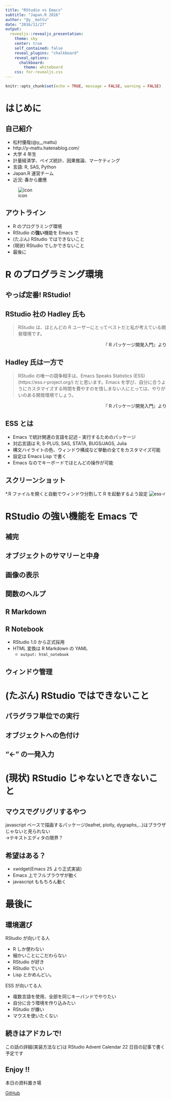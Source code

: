 ```yaml
---
title: "RStudio vs Emacs"
subtitle: "Japan.R 2016"
author: "@y__mattu"
date: "2016/11/27"
output:
  revealjs::revealjs_presentation:
    theme: sky
    center: true
    self_contained: false
    reveal_plugins: "chalkboard"
    reveal_options:
      chalkboard:
        theme: whiteboard
    css: for-revealjs.css
---
```


```r
knitr::opts_chunk$set(echo = TRUE, message = FALSE, warning = FALSE)
```


# はじめに

## 自己紹介

<div class="column1">
- 松村優哉(@y__mattu)
- http://y-mattu.hatenablog.com/
- 大学 4 年生
- 計量経済学、ベイズ統計、因果推論、マーケティング
- 言語: R, SAS, Python
- Japan.R 運営チーム
- 近況: 春から慶應
</div>

<div class="column2">
![icon](twitter_icon.jpg)
</div>


## アウトライン
- R のプログラミング環境
- RStudio の**強い**機能を Emacs で
- (たぶん) RStudio ではできないこと
- (現状) RStudio でしかできないこと
- 最後に


# R のプログラミング環境

## やっぱ定番! RStudio!


## RStudio 社の Hadley 氏も
> RStudio は、ほとんどの R ユーザーにとってベストだと私が考えている開発環境です。

<div style="text-align: right;">
『 R パッケージ開発入門』より
</div>


## Hadley 氏は一方で
> RStudio の唯一の競争相手は、Emacs Speaks Statistics (ESS) (https://ess.r-project.org/) だと思います。Emacs を学び、自分に合うようにカスタマイズする時間を費やすのを惜しまない人にとっては、やりがいのある開発環境でしょう。

<div style="text-align: right;">
『 R パッケージ開発入門』より
</div>


## ESS とは
- Emacs で統計関連の言語を記述・実行するためのパッケージ
- 対応言語は R, S-PLUS, SAS, STATA, BUGS/JAGS, Julia
- 構文ハイライトの色、ウィンドウ構成など挙動の全てをカスタマイズ可能
- 設定は Emacs Lisp で書く
- Emacs なのでキーボードでほとんどの操作が可能


## スクリーンショット
*.R ファイルを開くと自動でウィンドウ分割して R を起動するよう設定
![ess-r](screenshot_ess.png)


# RStudio の**強い**機能を Emacs で


## 補完

## オブジェクトのサマリーと中身

## 画像の表示

## 関数のヘルプ

## R Markdown

## R Notebook
- RStudio 1.0 から正式採用
- HTML 変換は R Markdown の YAML
    - `output: html_notebook`

## ウィンドウ管理

# (たぶん) RStudio ではできないこと
## パラグラフ単位での実行

## オブジェクトへの色付け

## "<-" の一発入力



# (現状) RStudio じゃないとできないこと
## マウスでグリグリするやつ
javascript ベースで描画するパッケージ(leafret, plotly, dygraphs,...)はブラウザじゃないと見られない<br>
→テキストエディタの限界？

## 希望はある？
- xwidget(Emacs 25 より正式実装)
- Emacs 上でフルブラウザが動く
- javascript ももちろん動く

# 最後に

## 環境選び
<div class="column1">
RStudio が向いてる人

- R しか使わない
- 細かいことにこだわらない
- RStudio が好き
- RStudio でいい
- Lisp とかめんどい。
</div>

<div class="column2">
ESS が向いてる人

- 複数言語を使用、全部を同じキーバンドでやりたい
- 自分に合う環境を作り込みたい
- RStudio が嫌い
- マウスを使いたくない
</div>


## 続きはアドカレで!
この話の詳細(実装方法など)は RStudio Advent Calendar 22 日目の記事で書く予定です

## Enjoy !!
本日の資料置き場

[GitHub](https://github.com/ymattu/JapanR2016)







